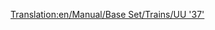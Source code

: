 [[Translation:en/Manual/Base Set/Trains/UU '37']]
{{de/Manual/Base Set/Trains/Züge|Image=[[File:en/Manual/Base Set/Trains/Uu37.png]]
|Name=UU "37"
|Kosten=£19,921 ($39.842)
|Geschwindigkeit=144 km/h (90 mph)
|Gewicht=101 t
|Leistung= 1.774 PS (1.305 kW)
|Betriebskosten=£1,828 ($3.656)
|Entwurf=1959
|Betriebsdauer=20
|Platz=k.A.
|Beschreibung=
|Reales-Leben=Das ist eine umbenannte Version der [http://en.wikipedia.org/wiki/British_Rail_Class_37 British Rail Class 37] (englisch).
}}